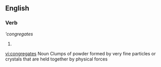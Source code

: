 ==English==

===Verb===
'''congregates''

# {{third-person singular of|[[congregate]]}}

[[vi:congregates]]
Noun
Clumps of powder formed by very fine particles or crystals that are held together by physical forces